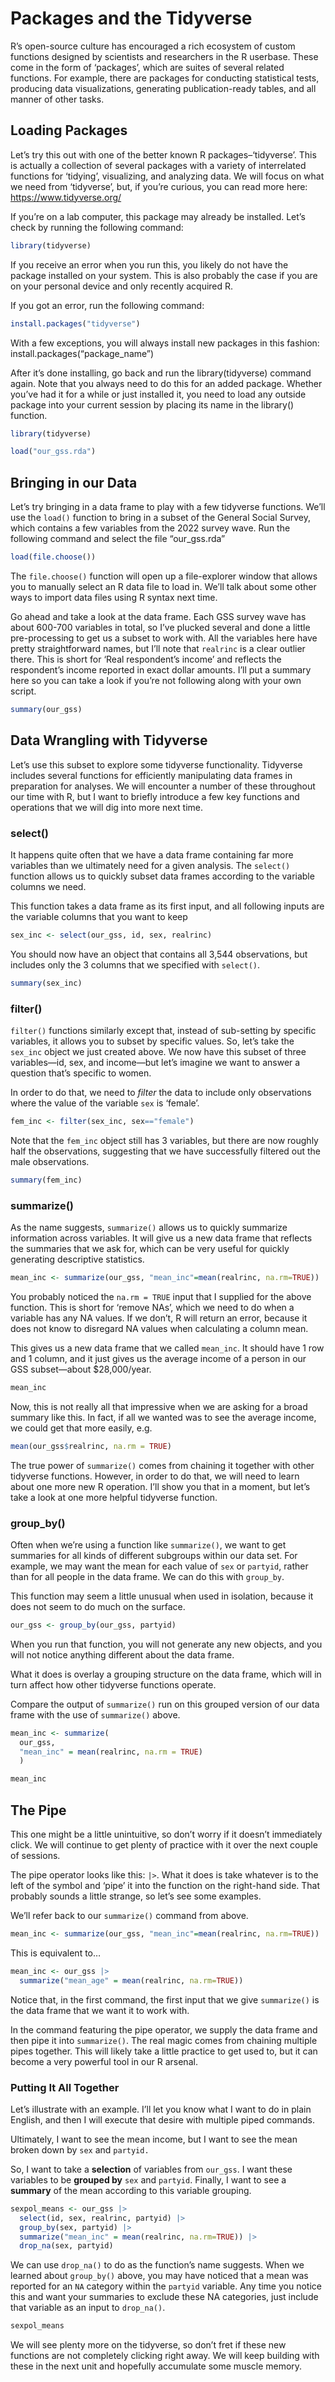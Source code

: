 # Packages and the Tidyverse

R's open-source culture has encouraged a rich ecosystem of custom functions designed by scientists and researchers in the R userbase. These come in the form of 'packages', which are suites of several related functions. For example, there are packages for conducting statistical tests, producing data visualizations, generating publication-ready tables, and all manner of other tasks.

## Loading Packages

Let's try this out with one of the better known R packages--'tidyverse'. This is actually a collection of several packages with a variety of interrelated functions for 'tidying', visualizing, and analyzing data. We will focus on what we need from 'tidyverse', but, if you're curious, you can read more here: <https://www.tidyverse.org/>

If you're on a lab computer, this package may already be installed. Let's check by running the following command:

```r
library(tidyverse)
```

If you receive an error when you run this, you likely do not have the package installed on your system. This is also probably the case if you are on your personal device and only recently acquired R.

If you got an error, run the following command:

```r
install.packages("tidyverse")
```

With a few exceptions, you will always install new packages in this fashion: install.packages("package_name")

After it's done installing, go back and run the library(tidyverse) command again. Note that you always need to do this for an added package. Whether you've had it for a while or just installed it, you need to load any outside package into your current session by placing its name in the library() function.

```r
library(tidyverse)
```

```r
load("our_gss.rda")
```

## Bringing in our Data

Let's try bringing in a data frame to play with a few tidyverse functions. We'll use the `load()` function to bring in a subset of the General Social Survey, which contains a few variables from the 2022 survey wave. Run the following command and select the file "our_gss.rda"

```r
load(file.choose())
```

The `file.choose()` function will open up a file-explorer window that allows you to manually select an R data file to load in. We'll talk about some other ways to import data files using R syntax next time.

Go ahead and take a look at the data frame. Each GSS survey wave has about 600-700 variables in total, so I've plucked several and done a little pre-processing to get us a subset to work with. All the variables here have pretty straightforward names, but I'll note that `realrinc` is a clear outlier there. This is short for 'Real respondent's income' and reflects the respondent's income reported in exact dollar amounts. I'll put a summary here so you can take a look if you're not following along with your own script.

```r
summary(our_gss)
```

## Data Wrangling with Tidyverse

Let's use this subset to explore some tidyverse functionality. Tidyverse includes several functions for efficiently manipulating data frames in preparation for analyses. We will encounter a number of these throughout our time with R, but I want to briefly introduce a few key functions and operations that we will dig into more next time.

### select()

It happens quite often that we have a data frame containing far more variables than we ultimately need for a given analysis. The `select()` function allows us to quickly subset data frames according to the variable columns we need.

This function takes a data frame as its first input, and all following inputs are the variable columns that you want to keep

```r
sex_inc <- select(our_gss, id, sex, realrinc)
```

You should now have an object that contains all 3,544 observations, but includes only the 3 columns that we specified with `select()`.

```r
summary(sex_inc)
```

### filter()

`filter()` functions similarly except that, instead of sub-setting by specific variables, it allows you to subset by specific values. So, let's take the `sex_inc` object we just created above. We now have this subset of three variables---id, sex, and income---but let's imagine we want to answer a question that's specific to women.

In order to do that, we need to *filter* the data to include only observations where the value of the variable `sex` is 'female'.

```r
fem_inc <- filter(sex_inc, sex=="female")
```

Note that the `fem_inc` object still has 3 variables, but there are now roughly half the observations, suggesting that we have successfully filtered out the male observations.

```r
summary(fem_inc)
```

### summarize()

As the name suggests, `summarize()` allows us to quickly summarize information across variables. It will give us a new data frame that reflects the summaries that we ask for, which can be very useful for quickly generating descriptive statistics.

```r
mean_inc <- summarize(our_gss, "mean_inc"=mean(realrinc, na.rm=TRUE))

```

::: callout-note
You probably noticed the `na.rm = TRUE` input that I supplied for the above function. This is short for 'remove NAs', which we need to do when a variable has any NA values. If we don't, R will return an error, because it does not know to disregard NA values when calculating a column mean.
:::

This gives us a new data frame that we called `mean_inc`. It should have 1 row and 1 column, and it just gives us the average income of a person in our GSS subset---about \$28,000/year.

```r
mean_inc
```

Now, this is not really all that impressive when we are asking for a broad summary like this. In fact, if all we wanted was to see the average income, we could get that more easily, e.g.

```r
mean(our_gss$realrinc, na.rm = TRUE)
```

The true power of `summarize()` comes from chaining it together with other tidyverse functions. However, in order to do that, we will need to learn about one more new R operation. I'll show you that in a moment, but let's take a look at one more helpful tidyverse function.

### group_by()

Often when we're using a function like `summarize()`, we want to get summaries for all kinds of different subgroups within our data set. For example, we may want the mean for each value of `sex` or `partyid`, rather than for all people in the data frame. We can do this with `group_by`.

This function may seem a little unusual when used in isolation, because it does not seem to do much on the surface.

```r
our_gss <- group_by(our_gss, partyid)
```

When you run that function, you will not generate any new objects, and you will not notice anything different about the data frame.

What it does is overlay a grouping structure on the data frame, which will in turn affect how other tidyverse functions operate.

Compare the output of `summarize()` run on this grouped version of our data frame with the use of `summarize()` above.

```r
mean_inc <- summarize(
  our_gss,
  "mean_inc" = mean(realrinc, na.rm = TRUE)
  )

mean_inc
```


## The Pipe

This one might be a little unintuitive, so don't worry if it doesn't immediately click. We will continue to get plenty of practice with it over the next couple of sessions.

The pipe operator looks like this: `|>`. What it does is take whatever is to the left of the symbol and 'pipe' it into the function on the right-hand side. That probably sounds a little strange, so let's see some examples.

We'll refer back to our `summarize()` command from above.

```r
mean_inc <- summarize(our_gss, "mean_inc"=mean(realrinc, na.rm=TRUE))
```

This is equivalent to...

```r
mean_inc <- our_gss |>
  summarize("mean_age" = mean(realrinc, na.rm=TRUE))
```

Notice that, in the first command, the first input that we give `summarize()` is the data frame that we want it to work with.

In the command featuring the pipe operator, we supply the data frame and then pipe it into `summarize()`. The real magic comes from chaining multiple pipes together. This will likely take a little practice to get used to, but it can become a very powerful tool in our R arsenal.

### Putting It All Together

Let's illustrate with an example. I'll let you know what I want to do in plain English, and then I will execute that desire with multiple piped commands.

Ultimately, I want to see the mean income, but I want to see the mean broken down by `sex` and `partyid.`

So, I want to take a **selection** of variables from `our_gss`. I want these variables to be **grouped by** `sex` and `partyid`. Finally, I want to see a **summary** of the mean according to this variable grouping.

```r
sexpol_means <- our_gss |>
  select(id, sex, realrinc, partyid) |>
  group_by(sex, partyid) |>
  summarize("mean_inc" = mean(realrinc, na.rm=TRUE)) |>
  drop_na(sex, partyid)
```
::: {.callout-note}
We can use `drop_na()` to do as the function's name suggests. When we learned about `group_by()` above, you may have noticed that a mean was reported for an `NA` category within the `partyid` variable. Any time you notice this and want your summaries to exclude these NA categories, just include that variable as an input to `drop_na()`.
:::


```r
sexpol_means
```

We will see plenty more on the tidyverse, so don't fret if these new functions are not completely clicking right away. We will keep building with these in the next unit and hopefully accumulate some muscle memory.
